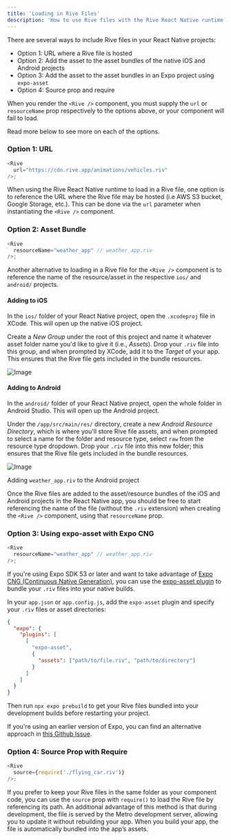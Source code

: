 ```yaml
---
title: 'Loading in Rive Files'
description: 'How to use Rive files with the Rive React Native runtime. '
---
```


There are several ways to include Rive files in your React Native projects:

- Option 1: URL where a Rive file is hosted
- Option 2: Add the asset to the asset bundles of the native iOS and Android projects
- Option 3: Add the asset to the asset bundles in an Expo project using `expo-asset`
- Option 4: Source prop and require

When you render the `<Rive />` component, you must supply the `url` or `resourceName` prop respectively to the options above, or your component will fail to load.

Read more below to see more on each of the options.

### Option 1: URL

```javascript
<Rive
  url="https://cdn.rive.app/animations/vehicles.riv"
/>;
```

When using the Rive React Native runtime to load in a Rive file, one option is to reference the URL where the Rive file may be hosted (i.e AWS S3 bucket, Google Storage, etc.). This can be done via the `url` parameter when instantiating the `<Rive />` component.

### Option 2: Asset Bundle

```javascript
<Rive
  resourceName="weather_app" // weather_app.riv
/>;
```

Another alternative to loading in a Rive file for the `<Rive />` component is to reference the name of the resource/asset in the respective `ios/` and `android/` projects.

#### Adding to iOS

In the `ios/` folder of your React Native project, open the `.xcodeproj` file in XCode. This will open up the native iOS project.

Create a *New Group* under the root of this project and name it whatever asset folder name you'd like to give it (i.e., *Assets*). Drop your `.riv` file into this group, and when prompted by XCode, add it to the *Target* of your app. This ensures that the Rive file gets included in the bundle resources.

![Image](https://ucarecdn.com/3dc3d0fd-34b8-48db-9baa-0fdf668ad76d/)

#### Adding to Android 

In the `android/` folder of your React Native project, open the whole folder in Android Studio. This will open up the Android project.

Under the `/app/src/main/res/` directory, create a new *Android Resource Directory*, which is where you'll store Rive file assets, and when prompted to select a name for the folder and resource type, select `raw` from the resource type dropdown. Drop your `.riv` file into this new folder; this ensures that the Rive file gets included in the bundle resources.

![Image](https://ucarecdn.com/f4d4f2f4-7231-43c8-881b-a3f05fbe33ae/)

Adding `weather_app.riv` to the Android project

Once the Rive files are added to the asset/resource bundles of the iOS and Android projects in the React Native app, you should be free to start referencing the name of the file (without the `.riv` extension) when creating the `<Rive />` component, using that `resourceName` prop.

### Option 3: Using expo-asset with Expo CNG

```javascript
<Rive
  resourceName="weather_app" // weather_app.riv
/>;
```

If you're using Expo SDK 53 or later and want to take advantage of [Expo CNG (Continuous Native Generation)](https://docs.expo.dev/workflow/continuous-native-generation/), you can use the [expo-asset plugin](https://docs.expo.dev/versions/latest/sdk/asset/) to bundle your `.riv` files into your native builds.

In your `app.json` or `app.config.js`, add the `expo-asset` plugin and specify your `.riv` files or asset directories:

```json
{
  "expo": {
    "plugins": [
      [
        "expo-asset",
        {
          "assets": ["path/to/file.riv", "path/to/directory"]
        }
      ]
    ]
  }
}
```

Then run `npx expo prebuild` to get your Rive files bundled into your development builds before restarting your project.

If you're using an earlier version of Expo, you can find an alternative approach in [this Github Issue](https://github.com/rive-app/rive-react-native/issues/185).

### Option 4: Source Prop with Require

```javascript
<Rive
  source={require('./flying_car.riv')}
/>;
```

If you prefer to keep your Rive files in the same folder as your component code, you can use the `source` prop with `require()` to load the Rive file by referencing its path.
An additional advantage of this method is that during development, the file is served by the Metro development server, allowing you to update it without rebuilding your app.
When you build your app, the file is automatically bundled into the app’s assets.
